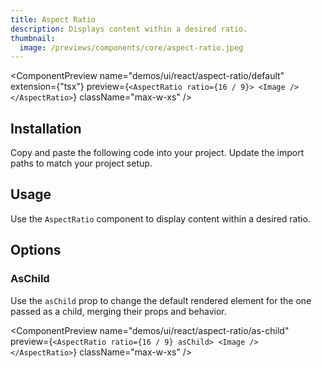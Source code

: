 ```yaml
---
title: Aspect Ratio
description: Displays content within a desired ratio.
thumbnail:
  image: /previews/components/core/aspect-ratio.jpeg
---
```


<ComponentPreview
  name="demos/ui/react/aspect-ratio/default"
  extension={"tsx"}
  preview={`<AspectRatio ratio={16 / 9}>
  <Image />
</AspectRatio>`}
  className="max-w-xs"
/>

## Installation

<Steps>
  <Step>Copy and paste the following code into your project.</Step>
  <ComponentSource
    name={["ui/react/aspect-ratio"]}
    extension={["tsx"]}
  />
  <Step>Update the import paths to match your project setup.</Step>
</Steps>

## Usage

Use the `AspectRatio` component to display content within a desired ratio.

## Options

### AsChild

Use the `asChild` prop to change the default rendered element for the one passed as a child, merging their props and behavior.

<ComponentPreview
  name="demos/ui/react/aspect-ratio/as-child"
  preview={`<AspectRatio ratio={16 / 9} asChild>
  <Image />
</AspectRatio>`}
  className="max-w-xs"
/>
